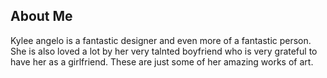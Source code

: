 ## About Me

Kylee angelo is a fantastic designer and even more of a fantastic person. She is also loved a lot by her very talnted boyfriend who is very grateful to have her as a girlfriend. These are just some of her amazing works of art.
